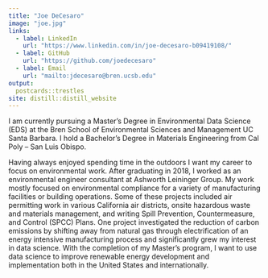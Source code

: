 ```yaml
---
title: "Joe DeCesaro"
image: "joe.jpg"
links:
  - label: LinkedIn
    url: "https://www.linkedin.com/in/joe-decesaro-b09419108/"
  - label: GitHub
    url: "https://github.com/joedecesaro"
  - label: Email
    url: "mailto:jdecesaro@bren.ucsb.edu"
output:
  postcards::trestles
site: distill::distill_website
---
```

 
I am currently pursuing a Master’s Degree in Environmental Data Science (EDS) at the Bren School of Environmental Sciences and Management UC Santa Barbara. I hold a Bachelor’s Degree in Materials Engineering from Cal Poly – San Luis Obispo. 

Having always enjoyed spending time in the outdoors I want my career to focus on environmental work. After graduating in 2018, I worked as an environmental engineer consultant at Ashworth Leininger Group. My work mostly focused on environmental compliance for a variety of manufacturing facilities or building operations. Some of these projects included air permitting work in various California air districts, onsite hazardous waste and materials management, and writing Spill Prevention, Countermeasure, and Control (SPCC) Plans. One project investigated the reduction of carbon emissions by shifting away from natural gas through electrification of an energy intensive manufacturing process and significantly grew my interest in data science. With the completion of my Master’s program, I want to use data science to improve renewable energy development and implementation both in the United States and internationally.

